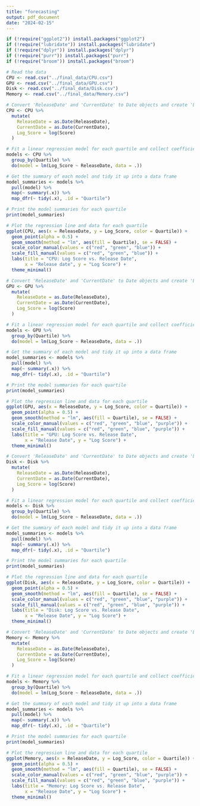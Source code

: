 ```yaml
---
title: "forecasting"
output: pdf_document
date: "2024-02-15"
---
```


```r
if (!require("ggplot2")) install.packages("ggplot2")
if (!require("lubridate")) install.packages("lubridate")
if (!require("dplyr")) install.packages("dplyr")
if (!require("purr")) install.packages("purr")
if (!require("broom")) install.packages("broom")
```

```r
# Read the data
CPU <- read.csv("../final_data/CPU.csv")
GPU <- read.csv("../final_data/GPU.csv")
Disk <- read.csv("../final_data/Disk.csv")
Memory <- read.csv("../final_data/Memory.csv")
```

```r
# Convert 'ReleaseDate' and 'CurrentDate' to Date objects and create 'Log_Score'
CPU <- CPU %>%
  mutate(
    ReleaseDate = as.Date(ReleaseDate),
    CurrentDate = as.Date(CurrentDate),
    Log_Score = log(Score)
  )

# Fit a linear regression model for each quartile and collect coefficients
models <- CPU %>%
  group_by(Quartile) %>%
  do(model = lm(Log_Score ~ ReleaseDate, data = .))

# Get the summary of each model and tidy it up into a data frame
model_summaries <- models %>%
  pull(model) %>%
  map(~ summary(.x)) %>%
  map_dfr(~ tidy(.x), .id = "Quartile")

# Print the model summaries for each quartile
print(model_summaries)

# Plot the regression line and data for each quartile
ggplot(CPU, aes(x = ReleaseDate, y = Log_Score, color = Quartile)) +
  geom_point(alpha = 0.5) +
  geom_smooth(method = "lm", aes(fill = Quartile), se = FALSE) +
  scale_color_manual(values = c("red", "green", "blue")) +
  scale_fill_manual(values = c("red", "green", "blue")) +
  labs(title = "CPU: Log Score vs. Release Date",
       x = "Release date", y = "Log Score") +
  theme_minimal()
```

```r
# Convert 'ReleaseDate' and 'CurrentDate' to Date objects and create 'Log_Score'
GPU <- GPU %>%
  mutate(
    ReleaseDate = as.Date(ReleaseDate),
    CurrentDate = as.Date(CurrentDate),
    Log_Score = log(Score)
  )

# Fit a linear regression model for each quartile and collect coefficients
models <- GPU %>%
  group_by(Quartile) %>%
  do(model = lm(Log_Score ~ ReleaseDate, data = .))

# Get the summary of each model and tidy it up into a data frame
model_summaries <- models %>%
  pull(model) %>%
  map(~ summary(.x)) %>%
  map_dfr(~ tidy(.x), .id = "Quartile")

# Print the model summaries for each quartile
print(model_summaries)

# Plot the regression line and data for each quartile
ggplot(GPU, aes(x = ReleaseDate, y = Log_Score, color = Quartile)) +
  geom_point(alpha = 0.5) +
  geom_smooth(method = "lm", aes(fill = Quartile), se = FALSE) +
  scale_color_manual(values = c("red", "green", "blue", "purple")) +
  scale_fill_manual(values = c("red", "green", "blue", "purple")) +
  labs(title = "GPU: Log Score vs. Release Date",
       x = "Release Date", y = "Log Score") +
  theme_minimal()
```

```r
# Convert 'ReleaseDate' and 'CurrentDate' to Date objects and create 'Log_Score'
Disk <- Disk %>%
  mutate(
    ReleaseDate = as.Date(ReleaseDate),
    CurrentDate = as.Date(CurrentDate),
    Log_Score = log(Score)
  )

# Fit a linear regression model for each quartile and collect coefficients
models <- Disk %>%
  group_by(Quartile) %>%
  do(model = lm(Log_Score ~ ReleaseDate, data = .))

# Get the summary of each model and tidy it up into a data frame
model_summaries <- models %>%
  pull(model) %>%
  map(~ summary(.x)) %>%
  map_dfr(~ tidy(.x), .id = "Quartile")

# Print the model summaries for each quartile
print(model_summaries)

# Plot the regression line and data for each quartile
ggplot(Disk, aes(x = ReleaseDate, y = Log_Score, color = Quartile)) +
  geom_point(alpha = 0.5) +
  geom_smooth(method = "lm", aes(fill = Quartile), se = FALSE) +
  scale_color_manual(values = c("red", "green", "blue", "purple")) +
  scale_fill_manual(values = c("red", "green", "blue", "purple")) +
  labs(title = "Disk: Log Score vs. Release Date",
       x = "Release Date", y = "Log Score") +
  theme_minimal()
```

```r
# Convert 'ReleaseDate' and 'CurrentDate' to Date objects and create 'Log_Score'
Memory <- Memory %>%
  mutate(
    ReleaseDate = as.Date(ReleaseDate),
    CurrentDate = as.Date(CurrentDate),
    Log_Score = log(Score)
  )

# Fit a linear regression model for each quartile and collect coefficients
models <- Memory %>%
  group_by(Quartile) %>%
  do(model = lm(Log_Score ~ ReleaseDate, data = .))

# Get the summary of each model and tidy it up into a data frame
model_summaries <- models %>%
  pull(model) %>%
  map(~ summary(.x)) %>%
  map_dfr(~ tidy(.x), .id = "Quartile")

# Print the model summaries for each quartile
print(model_summaries)

# Plot the regression line and data for each quartile
ggplot(Memory, aes(x = ReleaseDate, y = Log_Score, color = Quartile)) +
  geom_point(alpha = 0.5) +
  geom_smooth(method = "lm", aes(fill = Quartile), se = FALSE) +
  scale_color_manual(values = c("red", "green", "blue", "purple")) +
  scale_fill_manual(values = c("red", "green", "blue", "purple")) +
  labs(title = "Memory: Log Score vs. Release Date",
       x = "Release Date", y = "Log Score") +
  theme_minimal()
```